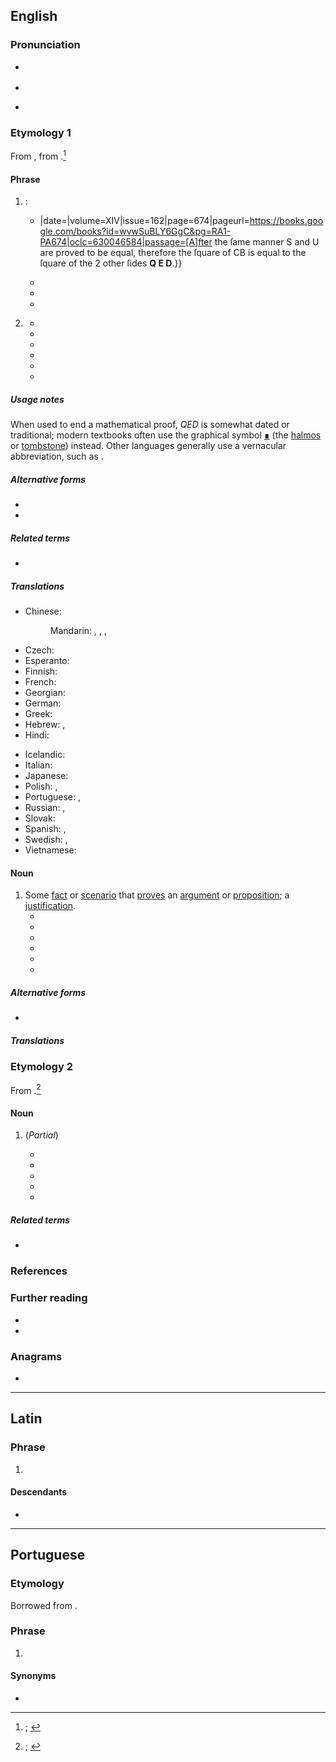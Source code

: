 {{also|Q.E.D.}}
==English==
{{was wotd|2020|January|24}}

===Pronunciation===
* {{a|RP}} {{IPA|en|/ˌkjuːiːˈdiː/}}
* {{audio|en|En-uk-QED.oga|Audio (RP)}}
* {{a|GA}} {{IPA|en|/ˌkjuˌiˈdi/}}

===Etymology 1===
From {{der|en|LL.|q.e.d.}}, from {{der|en|la|quod erat demonstrandum|q(uod) e(rat) d(emonstrandum)}}.<ref>{{R:OED Online|entry=Q.E.D.|pos=''int.'' and ''n.{{sup|1}}''|noformat=yes|id=240240|date=December 2007|nodot=yes}}; {{R:Lexico|pos=abbrev}}</ref>

====Phrase====
{{en-phrase}}

# {{lb|en|mathematics|dated}} {{initialism of|en|quod erat demonstrandum|t=what had to be proved; what was to be demonstrated|nodot=1}}: {{non-gloss definition|placed at the end of a [[mathematical]] [[proof]] to [[show#Verb|show]] that the [[theorem]] under [[discussion]] is [[prove]]d.}}
#* {{quote-journal|en|author=Mr. Ash|title=A New and Easy Way of Demonstrating Some Propositions in {{w|Euclid}} |journal=[[w:Philosophical Transactions of the Royal Society|Philosophical Transactions: Giving Some Accompt of the Present Undertakings, Studies and Labours of the Ingenious in Many Considerable Parts of the World]]|location=London|publisher=Printed by T. R. for John Martyn, printer to the {{w|Royal Society}}; {{...|at the Bell in St. Pauls Church-Yard.}}|date={{J2G|20 August 1684}}|volume=XIV|issue=162|page=674|pageurl=https://books.google.com/books?id=wvwSuBLY6GgC&pg=RA1-PA674|oclc=630046584|passage=[A]fter the ſame manner S and U are proved to be equal, therefore the ſquare of CB is equal to the ſquare of the 2 other ſides '''Q E D'''.}}
#* {{quote-book|en|author=Benjamin Donn|authorlink=Benjamin Donn|chapter=An Essay on Plane Geometry|title=The Geometrician: Containing Essays on Plane Geometry, and Trigonometry:{{nb...|With the Application to the Solutions of a Variety of Problems, with are of Great Use in Measuring Heights and Distances of Places, Surveying of Counties, Sea-coasts, &c.}}|edition=2nd|location=London|publisher=Sold by [[w:Joseph Johnson (publisher)|J[oseph] Johnson]],{{nb...|in St. Paul’s Church-Yard.}}|year=1775|section=book I (The Introduction), paragraph 59|page=10|pageurl=https://books.google.com/books?id=gKk2AAAAMAAJ&pg=RA1-PA10|oclc=23635601|passage={{smallcaps|Theorem 2}}. ''The Angles'' <math>B</math>, <math>C</math>, ''at the Baſe of an Iſoceles Triangle'' <math>ABC</math>'', are equal to each other; and a Line'' <math>AD</math> ''biſecting the Angle'' <math>BAC</math>, ''divides the Baſe into two equal Parts, and is perpendicular thereto.'' For becauſe the Line <math>AD</math> biſects the <math>\angle A</math>, that is, makes the <math>\angle BAD = \angle CAD</math>, and Side <math>AB</math> is <math>= AC</math>, and <math>AD</math> common to both, the <math>\triangle ABD = \triangle ACD</math>; <math>\angle B = \angle C</math>, and <math>\angle ADB = \angle ADC</math>; <math>\because AD \perp</math> to <math>BC</math>. '''Q.E.D.'''}}
#* {{quote-book|en|chapter=The Mathematical Repository, Nº 63|title=The Gentleman’s Diary, or The Mathematical Repository; an Almanack for the Year of Our Lord 1803:{{nb...|Being the Seventh after Bissextile. Containing Many Useful and Entertaining Particulars, peculiarly Adapted to the Ingenious Gentlemen Engaged in the Study and Practice of the Mathematicks. The Sixty-third Almanack Published of this Kind; and the Fifty-first of the New Style in England.}}|location=London|publisher=Printed for the [[w:Worshipful Company of Stationers and Newspaper Makers|Company of Stationers]] by [[w:John Nichols (printer)|Nichols and Son]],{{nb...|Red Lion Passage, Fleet-street.}}; [a]nd sold by George Greenhill,{{nb...|Treasurer to the Company, at their Hall, Ludgate-Street.}}|year=1803|page=33|pageurl=https://books.google.com/books?id=pyMsAAAAMAAJ&pg=PA33|oclc=225667331|passage=Now let any right line meet four harmonicals in <math>A</math>, <math>C</math>, <math>B</math>, <math>D</math>, and if thoſe harmonicals be parallel, the thing is evident; but, if they interſect in V, draw <math>ECF</math> parallel to <math>VD</math>, the line moſt remote from <math>C</math>; then, by the firſt part, <math>EC = CF</math>, and <math>AD:AC::VD:EC</math> or <math>CF</math>. Therefore <math>AD:AC::BD:CB</math>. '''q.e.d.'''}}
#* {{quote-book|en|author=William Dunham|authorlink=William Dunham (mathematician)|chapter=Euler and Analytic Number Theory|title=[[w:Leonhard Euler|Euler]]: The Master of Us All|series=The Dolciani Mathematical Expositions|seriesvolume=22|location=[Washington, D.C.]|publisher={{w|Mathematical Association of America}}|year=1999|page=64|pageurl=https://books.google.com/books?id=x7p4tCPPuXoC&pg=PA64|isbn=978-0-88385-328-3|passage=By Cases 1 and 2, we see that any finite collection of <math>4k - 1</math> primes cannot contain all such primes. Thus there are infinitely many primes of this type. '''Q.E.D.'''}}
# {{lb|en|by extension}} {{non-gloss definition|Used to [[indicate]] that an [[argument]] or [[proposition]] is proved by the [[existence]] of some [[fact]] or [[scenario]].}}
#* {{RQ:Sterne Tristram Shandy|volume=II|chapter=XIX|page=168|passage=If death, ſaid my father, reaſoning with himſelf, is nothing but the ſeparation of the ſoul from the body;—and if it is true that people can walk about and do their buſineſs without brains,—then certes the ſoul does not inhabit there. '''Q.E.D.'''}}
#* {{RQ:Irving History of New York|volume=I|chapter=IV|page=42|passage=That this part of the world has actually ''been peopled'' ('''Q.E.D.''') to support which, we have living proofs in the numerous tribes of Indians that inhabit it.}}
#* {{RQ:Scott Tales of My Landlord 2|volume=IV|chapter=VI|page=120|passage=''Ergo'', Reuben Butler might take possession of the parish of Knocktarlitie, without forfeiting his friendship or favour—'''Q.E.D.'''}}
#* {{quote-book|en|author=Daniel Waterland|authorlink=Daniel Waterland|chapter=A Second Defence of Some Queries Relating to Dr. Clarke’s Scheme of the Holy Trinity: In Answer to the Country Clergyman’s Reply|title=The Works of the Rev. Daniel Waterland, D.D.{{nb...|formerly Master of Magdalene College, Cambridge, Canon of Windsor, and Archdeacon of Middlesex; now First Collected and Arranged. To which is Prefixed, A Review of the Authors Life and Writings, by William van Mildert, D.D. Lord Bishop of Llandaff.}}|location=Oxford, Oxfordshire|publisher=At the [[w:Oxford University Press|Clarendon Press]]|year=1823|volume=III|section=query III|page=165|pageurl=https://books.google.com/books?id=D4YNAAAAQAAJ&pg=PA165|oclc=957692334|passage=[I]f the Son [of God] be in ''nature'' equal to the Father, he is also equal in ''Godhead'', which is a word expressing ''nature''; and if equal in ''Godhead'', equally God ''supreme''. '''Q.E.D.'''}}
#* {{quote-book|en|author=Benedict de Spinoza [''i.e.'', {{w|Baruch Spinoza}}]|author2=R[obert] Willis|chapter=[The [[w:Ethics (Spinoza)|Ethics]].] Part I.—Of God.|title=Benedict de Spinoza; His Life, Correspondence, and Ethics|location=London|publisher=[[w:Nicholas Trübner|Trübner & Co.]],{{nb...|60, Paternoster Row.}}|year=1870|page=418|pageurl=https://books.google.com/books?id=isIwAAAAYAAJ&pg=PA418|oclc=1021877894|passage=Prop[osition] VI. One substance cannot be produced by another substance. ''Demonst''[''ration'']. In the preceding proposition we have seen that there cannot in the nature of things be two Substances of the same attributes, or that they have anything in common (by Prop. II.); and so (by Prop. III.) one cannot be the cause of, or be produced by, another: '''q.e.d.'''}}
#* {{quote-journal|en|author=C. H. Claudy|title=Tanks|editor=Frank V. Chambers|magazine=The Camera: An Illustrated Magazine Devoted to the Advancement of Photography|location=Philadelphia, Pa.|publisher=The Camera Publishing Company|month=July|year=1908|volume=12|issue=7|page=252|pageurl=https://books.google.com/books?id=KDQyAQAAMAAJ&pg=PA252|oclc=|passage=Of all those on the market, Eastman's is the only one with a solution tight, locking cover. '''Q.E.D.'''}}

=====Usage notes=====
When used to end a mathematical proof, ''QED'' is somewhat dated or traditional; modern textbooks often use the graphical symbol [[∎]] (the [[halmos]] or [[tombstone]]) instead. Other languages generally use a vernacular abbreviation, such as {{noncog|fr|CQFD|t=ce qu'il fallait démontrer}}.

=====Alternative forms=====
* {{l|en|q.e.d.}}
* {{l|en|Q.E.D.}}

=====Related terms=====
* {{l|en|QEF}}

=====Translations=====
{{trans-top|''placed at the end of a mathematical proof to show that the theorem under discussion is proved''}}
* Chinese:
*: Mandarin: {{t|cmn|證畢}}, {{t|cmn|证毕|tr=zhèngbì}}, {{t|cmn|證訖}}, {{t|cmn|证讫|tr=zhèngqì}}
* Czech: {{t|cs|c.b.d.}} {{qualifier|co bylo dokázat}}
* Esperanto: {{t|eo|KEP}} {{qualifier|kio estis pruvota}}
* Finnish: {{t+|fi|MOT}} {{qualifier|mikä oli todistettava}}
* French: {{t+|fr|CQFD}} {{qualifier|ce qu'il fallait démontrer}}
* Georgian: {{t|ka|რ.დ.გ}}
* German: {{t|de|w. z. b. w.}} {{qualifier|was zu beweisen war}}
* Greek: {{t|el|Ό.Έ.Δ.}} {{qualifier|[[όπερ έδει δείξαι]]}}
* Hebrew: {{t+|he|מָשָׁ"ל|tr=masha"l}}, {{t|he|מ.ש.ל.|m-p|tr=m.sh.l.}} {{qualifier|{{l|he||מה שצריך להוכיח}}, {{l|he||מה שרצינו להוכיח}}, etc.}}
* Hindi: {{t|hi|इ. सि.}} {{qualifier|[[इति सिद्धम्]]}}
{{trans-mid}}
* Icelandic: {{t|is|þ.s.s.á.}} {{qualifier|það sem sanna átti}}
* Italian: {{t+|it|CVD}} {{qualifier|come volevasi dimostrare}}
* Japanese: {{t|ja|証明終わり|tr=しょうめいおわり, shōmei owari}}
* Polish: {{t+|pl|c.b.d.o.}}, {{t|pl|c.b.d.u.}}
* Portuguese: {{t|pt|CQD}}, {{t|pt|QED}}
* Russian: {{t+|ru|ч. т. д.}}, {{t+|ru|что и тре́бовалось доказа́ть}}
* Slovak: {{t|sk|Č.B.T.D.}} {{qualifier|čo bolo treba dokázať}}
* Spanish: {{t|es|C.Q.D.}}, {{t|es|como queríamos demostrar}}
* Swedish: {{t+|sv|VSV}} {{qualifier|vilket skulle visas}}, {{t+|sv|VSB}} {{qualifier|vilket skulle bevisas}}
* Vietnamese: {{t+|vi|đpcm}}
{{trans-bottom}}

====Noun====
{{en-noun}}

# Some [[fact]] or [[scenario]] that [[prove]]s an [[argument]] or [[proposition]]; a [[justification]].
#* {{quote-journal|en|author=G. D. Yeats|title=Account of Ann Fooks’s Case of Ischuria and Vomiting of Urine|editors=Samuel Fothergill and John Want|journal=The Medical and Physical Journal|location=London|publisher=Published for the proprietors, by J. Adlard,{{nb...|23, Bartholomew-Close, and 39, Duke-Street, Smithfield}}; and sold by J. Souter,{{nb...|No. 1, Paternoster-Row.}}|month=February|year=1814|volume=XXXI, part 2|issue=180|page=122|pageurl=https://books.google.com/books?id=HRAUAAAAQAAJ&pg=PA122|oclc=1051228262|passage=This was exactly the '''Q.E.D.''' of the paper.}}
#* {{quote-book|en|author=William Magee|authorlink=William Magee (archbishop of Dublin)|chapter=Supplement to the Remarks on the Unitarian Version of the New Testament|title=Discourses and Dissertations on the Scriptural Doctrines of Atonement & Sacrifice;{{nb...|and on the Principal Arguments Advanced, and the Mode of Reasoning Employed, by the Opponents of Those Doctrines as Held by the Established Church: With an Appendix, Containing Some Strictures on Mr. Belsham’s Account of the Unitarian Scheme in His Review of Mr. Wilberforce’s Treatise: Together with Remarks on the Version of the New Testament lately Published by the Unitarians.}}|location=Philadelphia, Pa.|publisher=S. Potter & Co.{{nb...|No. 115, Chestnut Street.}}; Jesper Harding, printer|year=1825|volume=II|section=footnote|page=266|pageurl=https://books.google.com/books?id=moEtAAAAYAAJ&pg=PA266|oclc=191255594|passage=The Unitarian might therefore here easily produce his '''Q.E.D.''' for the exclusion of all but the maintainers of Christ's proper humanity from the pale of Christianity.}}
#* {{quote-book|en|author=“Anglicanus” [pseudonym]|chapter=Letter III|title=View of the Character, Position, and Prospects, of the Edinburgh Bible Society. In Seven Letters|location=Edinburgh|publisher=Printed for Brown & Wardlaw,{{nb...|16 St Andrew Street}}; and sold by M. Ogle,{{nb...|W. Collins, and Wardlaw & Co. Glasgow; and James Duncan, J. Hatchard & Son, and B. J. Holdsworth, London.}}|year=1827|page=24|pageurl=https://books.google.com/books?id=VN4HAAAAQAAJ&pg=PA24|oclc=1062258796|passage=Whoever starts a doubt as to the validity of any of those allegations to which he has set his '''Q.E.D.''' is indicted as a disturber of the peace.}}
#* {{quote-book|en|author=William Magee|authorlink=William Magee (archbishop of Dublin)|chapter=Supplement to the Remarks on the Unitarian Version of the New Testament|title=Discourses and Dissertations on the Scriptural Doctrines of Atonemen t & Sacrifice;{{nb...|and on the Principal Arguments Advanced, and the Mode of Reasoning Employed, by the Opponents of Those Doctrines as Held by the Established Church: With an Appendix, Containing Some Strictures on Mr. Belsham’s Account of the Unitarian Scheme in His Review of Mr. Wilberforce’s Treatise: Together with Remarks on the Version of the New Testament lately Published by the Unitarians.}}|location=Philadelphia, Pa.|publisher=S. Potter & Co.{{nb...|No. 115, Chestnut Street.}}; Jesper Harding, printer|year=1825|volume=II|section=footnote|page=266|pageurl=https://books.google.com/books?id=moEtAAAAYAAJ&pg=PA266|oclc=|passage=The Unitarian might therefore here easily produce his '''Q.E.D.''' for the exclusion of all but the maintainers of Christ's proper humanity from the pale of Christianity.}}
#* {{quote-book|en|author={{w|Ouida}} [pseudonym; Maria Louise Ramé]|chapter=The General’s Match-making; or, Coaches and Cousinship|title=Cecil Castlemaine’s Gage, and Other Novelettes|location=London|publisher=[[w:Chapman & Hall|Chapman and Hall]],{{nb...|193, Piccadilly}}|year=1867|page=233|pageurl=https://books.google.com/books?id=50RWAAAAcAAJ&pg=PA233|oclc=35980974|passage=We all go in for the dolce here except you, and you're such a patent machine for turning about '''Q.E.D.s''' by the dozen, that you can no more help working than the bedmaker can help taking my tea and saying the cat did it, [...]}}
#* {{quote-journal|en|author=Nina Melville|title=The Theatre|editor=[[w:V. F. Calverton|V[ictor] F[rancis] Calverton]] [pseudonym; George Goetz]|magazine=[[w:Modern Quarterly (American magazine)|The Modern Monthly: An Independent Journal of Radical Opinion]]|month=April|year=1936|volume=IX|issue=9|page=27|pageurl=https://books.google.com/books?id=RoweAQAAMAAJ&pg=PA27|column=1|oclc=4756578|passage=The same thing, I believe, that was lacking in ''Let Freedom Ring''—lack of dramatic integration, lack of dramatic intensity, lack of all these elements, call them what you will, which make a play a play and not a tract, and certainly not a '''Q.E.D.''' thesis.}}

=====Alternative forms=====
* {{l|en|Q.E.D.}}

=====Translations=====
{{trans-see|fact or scenario that proves an argument or proposition|justification}}

===Etymology 2===
From {{m|en|quantum electrodynamics|q(uantum) e(lectro)d(ynamics)}}.<ref>{{R:OED Online|pos=''n.{{sup|2}}''|noformat=yes|id=268897|date=December 2007|nodot=yes}}; {{R:Lexico|pos=abbrev}}</ref>

====Noun====
{{en-noun|-}}

# {{lb|en|physics}} (''Partial'') {{initialism of|en|quantum electrodynamics|nocap=1}}
#* {{quote-book|en|author=W. B. Atwood|chapter=Lepton Nucleon Scattering|editor=Ann Mosher|title=Proceedings of Summer Institute on Particle Physics: July 9–20, 1979: Quantum Chromodynamics|series=SLAC Report|location=Springfield, Va.|publisher={{w|National Technical Information Service}}, [[w:United States Department of Commerce|U.S. Department of Commerce]]|month=January|year=1980|section=part I (Lectures), section 3.1 (The General Scheme)|page=26|pageurl=https://books.google.com/books?id=yPQnAQAAIAAJ&pg=PA26|column=1|oclc=918290331|passage=QCD is a theory of quark interactions much analogous to '''QED''': the interaction is carried by "gluons" (analogous to photons) which couple to the "color" (analogous to charge) of the quarks.}}
#* {{quote-book|en|author=A[nthony] Zee|authorlink=Anthony Zee|chapter=Introduction to the 2006 Edition|mainauthor=[[w:Richard Feynman|Richard P[hillips] Feynman]]|title={{w|QED: The Strange Theory of Light and Matter}}|series=Princeton Science Library|location=Princeton, N.J.; Woodstock, Oxfordshire|publisher={{w|Princeton University Press}}|year=2006|page=xii|pageurl=https://books.google.com/books?id=2o2JfTDiA40C&pg=PR12|isbn=978-0-691-12717-0|passage=By the way, these days '''QED''' is considered a relatively simple example of a quantum field theory.}}
#* {{quote-book|en|author=Brian Cox|authorlink=Brian Cox (physicist)|author2=Jeff Forshaw|authorlink2=Jeff Forshaw|chapter=Interaction|title=The Quantum Universe: Everything that Can Happen Does Happen|location=London|publisher=[[w:Penguin Books|Allen Lane]]|year=2011|page=176|pageurl=https://books.google.com/books?id=sMZWo90635oC&pg=PP221|isbn=978-1-84614-432-5|passage='''QED''' is the theory that explains how electrically charged particles, like electrons, interact with each other and with particles of light (photons). [...] Pretty much everything else&nbsp;– certainly everything you see and feel around you&nbsp;– is explained at the deepest known level by '''QED'''. Matter, light, electricity and magnetism&nbsp;– it is all '''QED'''.}}
#* {{quote-book|en|author=James Everitt|chapter=The Aim and Approach|title=A Wave Theory of Universal Resonance: The Physical Basis of Quantum Electro-dynamics in the Cohesive Mechanics of a Unitary Universal Field|location=[Munich, Bavaria]|publisher=GRIN Verlag|year=2018|volume=1|page=12|pageurl=https://books.google.com/books?id=cwdQDwAAQBAJ&pg=PA12|isbn=978-3-668-65552-2|passage=The aim of this work is essentially twofold: to establish the conception and thus model of a 'unitary universal cohesive field' from 'first principles' within which existing theories, primarily '''QED''' and the foundation of its approach, may be understood both in principle and therefore from any abstruse mathematical perspective extrapolated from it; [...]}}
#* {{quote-book|en|author=Abdus Salam|authorlink=Abdus Salam|chapter=Quantum Electrodynamics|editor=David L. Andrews|title=Photonics: Scientific Foundations, Technology and Applications: Fundamentals of Photonics and Physics|location=Hoboken, N.J.|publisher=[[w:Wiley (publisher)|John Wiley & Sons]]|year=2015|volume=I|section=section 8.10 (Resonance Energy Transfer)|page=271|pageurl=https://books.google.com/books?id=q7stBgAAQBAJ&pg=PA271|isbn=978-1-118-22553-0|passage=Finally, there is still plenty of room to employ and apply '''QED''' theory for predictive purposes, by proposing new phenomena, especially within the realm of photonics, thereby ensuring '''QED''' remains relevant to current and future generations of researchers working in chemical physics.}}

=====Related terms=====
* {{l|en|QCD|t=(partial) initialism of {{m|en|quantum chromodynamics}}}}

===References===
<references />

===Further reading===
* {{pedia|Q.E.D.}}
* {{pedia|quantum electrodynamics}}

===Anagrams===
* {{anagrams|en|a=deq|DEQ}}

----

==Latin==
{{wikipedia|lang=la}}

===Phrase===
{{head|la|phrase}}

# {{l|en|QED|gloss=quod erat demonstrandum}} {{initialism of|la|quod erat demonstrandum}}

====Descendants====
* {{desc|en|QED|gloss=quod erat demonstrandum}}

----

==Portuguese==

===Etymology===
Borrowed from {{bor|pt|la|QED}}.

===Phrase===
{{pt-phrase}}

# {{lb|pt|science}} {{l|en|QED}}

====Synonyms====
* {{l|pt|CQD}}